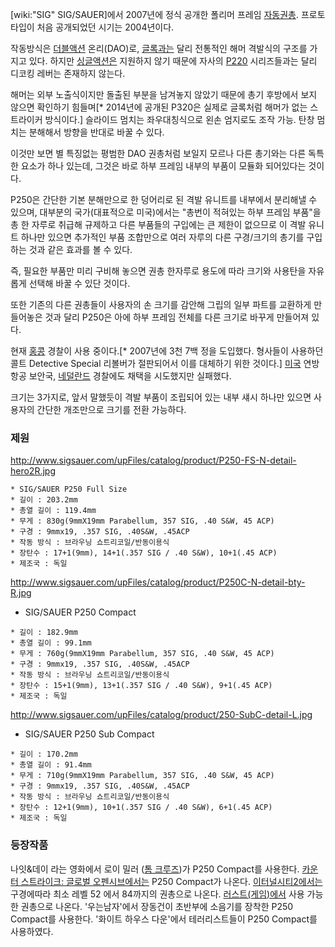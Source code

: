 [wiki:"SIG" SIG/SAUER]에서 2007년에 정식 공개한 폴리머 프레임 [[자동권총]]. 프로토타입이 처음 공개되었던 시기는 2004년이다.

작동방식은 [[더블액션]] 온리(DAO)로, [[글록]]과는 달리 전통적인 해머 격발식의 구조를 가지고 있다. 하지만 [[싱글액션]]은 지원하지 않기 때문에 자사의 [[P220]] 시리즈들과는 달리 디코킹 레버는 존재하지 않는다.

해머는 외부 노출식이지만 돌출된 부분을 남겨놓지 않았기 때문에 총기 후방에서 보지 않으면 확인하기 힘들며[* 2014년에 공개된 P320은 실제로 글록처럼 해머가 없는 스트라이커 방식이다.]  슬라이드 멈치는 좌우대칭식으로 왼손 엄지로도 조작 가능. 탄창 멈치는 분해해서 방향을 반대로 바꿀 수 있다.

이것만 보면 별 특징없는 평범한 DAO 권총처럼 보일지 모르나 다른 총기와는 다른 독특한 요소가 하나 있는데, 그것은 바로 하부 프레임 내부의 부품이 모듈화 되어있다는 것이다.

P250은 간단한 기본 분해만으로 한 덩어리로 된 격발 유니트를 내부에서 분리해낼 수 있으며, 대부분의 국가(대표적으로 미국)에서는 "총번이 적혀있는 하부 프레임 부품"을 총 한 자루로 취급해 규제하고 다른 부품들의 구입에는 큰 제한이 없으므로 이 격발 유니트 하나만 있으면 추가적인 부품 조합만으로 여러 자루의 다른 구경/크기의 총기를 구입하는 것과 같은 효과를 볼 수 있다.

즉, 필요한 부품만 미리 구비해 놓으면 권총 한자루로 용도에 따라 크기와 사용탄을 자유롭게 선택해 바꿀 수 있단 것이다.

또한 기존의 다른 권총들이 사용자의 손 크기를 감안해 그립의 일부 파트를 교환하게 만들어놓은 것과 달리 P250은 아에 하부 프레임 전체를 다른 크기로 바꾸게 만들어져 있다.

현재 [[홍콩]] 경찰이 사용 중이다.[* 2007년에 3천 7백 정을 도입했다. 형사들이 사용하던 콜트 Detective Special 리볼버가 절판되어서 이를 대체하기 위한 것이다.] [[미국]] 연방 항공 보안국, [[네덜란드]] 경찰에도 채택을 시도했지만 실패했다.

크기는 3가지로, 앞서 말했듯이 격발 부품이 조립되어 있는 내부 섀시 하나만 있으면 사용자의 간단한 개조만으로 크기를 전환 가능하다.

=== 제원 === 

http://www.sigsauer.com/upFiles/catalog/product/P250-FS-N-detail-hero2R.jpg


 * SIG/SAUER P250 Full Size
 * 길이 : 203.2mm
 * 총열 길이 : 119.4mm 
 * 무게 : 830g(9mmX19mm Parabellum, 357 SIG, .40 S&W, 45 ACP) 
 * 구경 : 9mmx19, .357 SIG, .40S&W, .45ACP
 * 작동 방식 : 브라우닝 쇼트리코일/반동이용식
 * 장탄수 : 17+1(9mm), 14+1(.357 SIG / .40 S&W), 10+1(.45 ACP)
 * 제조국 : 독일


http://www.sigsauer.com/upFiles/catalog/product/P250C-N-detail-bty-R.jpg



* SIG/SAUER P250 Compact
 * 길이 : 182.9mm
 * 총열 길이 : 99.1mm 
 * 무게 : 760g(9mmX19mm Parabellum, 357 SIG, .40 S&W, 45 ACP) 
 * 구경 : 9mmx19, .357 SIG, .40S&W, .45ACP
 * 작동 방식 : 브라우닝 쇼트리코일/반동이용식
 * 장탄수 : 15+1(9mm), 13+1(.357 SIG / .40 S&W), 9+1(.45 ACP)
 * 제조국 : 독일


http://www.sigsauer.com/upFiles/catalog/product/250-SubC-detail-L.jpg



* SIG/SAUER P250 Sub Compact
 * 길이 : 170.2mm
 * 총열 길이 : 91.4mm 
 * 무게 : 710g(9mmX19mm Parabellum, 357 SIG, .40 S&W, 45 ACP) 
 * 구경 : 9mmx19, .357 SIG, .40S&W, .45ACP
 * 작동 방식 : 브라우닝 쇼트리코일/반동이용식
 * 장탄수 : 12+1(9mm), 10+1(.357 SIG / .40 S&W), 6+1(.45 ACP)
 * 제조국 : 독일


=== 등장작품 === 
나잇&데이 라는 영화에서 로이 밀러 ([[톰 크루즈]])가 P250 Compact를 사용한다.
[[카운터 스트라이크: 글로벌 오펜시브]]에서는 P250 Compact가 나온다.
[[이터널시티2]]에서는 구경에따라 최소 레벨 52 에서 84까지의 권총으로 나온다.
[[러스트(게임)]]에서 사용 가능한 권총으로 나온다.
'우는남자'에서 장동건이 초반부에 소음기를 장착한 P250 Compact를 사용한다.
'화이트 하우스 다운'에서 테러리스트들이 P250 Compact를 사용하였다.
